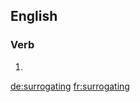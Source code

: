 
==English==

===Verb===
{{head|en}}

# {{present participle of|surrogate}}

[[de:surrogating]]
[[fr:surrogating]]